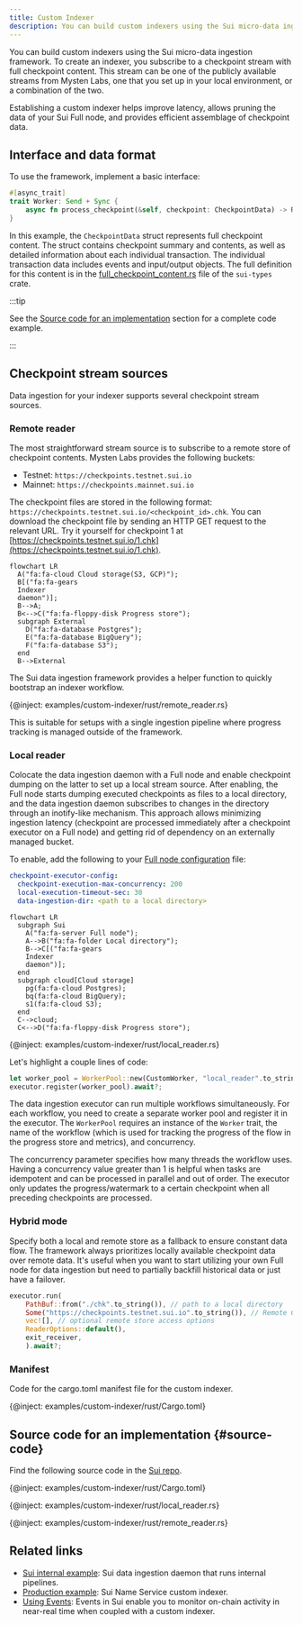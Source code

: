 ```yaml
---
title: Custom Indexer
description: You can build custom indexers using the Sui micro-data ingestion framework. To create an indexer, you subscribe to a checkpoint stream with full checkpoint content. Establishing a custom indexer helps improve latency, allows pruning the data of your Sui Full node, and provides efficient assemblage of checkpoint data.
---
```


You can build custom indexers using the Sui micro-data ingestion framework. To create an indexer, you subscribe to a checkpoint stream with full checkpoint content. This stream can be one of the publicly available streams from Mysten Labs, one that you set up in your local environment, or a combination of the two.  

Establishing a custom indexer helps improve latency, allows pruning the data of your Sui Full node, and provides efficient assemblage of checkpoint data.

## Interface and data format

To use the framework, implement a basic interface:

```rust
#[async_trait]
trait Worker: Send + Sync {
    async fn process_checkpoint(&self, checkpoint: CheckpointData) -> Result<()>;
}
```

In this example, the `CheckpointData` struct represents full checkpoint content. The struct contains checkpoint summary and contents, as well as detailed information about each individual transaction. The individual transaction data includes events and input/output objects. The full definition for this content is in the [full_checkpoint_content.rs](https://github.com/MystenLabs/sui/blob/releases/sui-graphql-rpc-v2024.1.0-release/crates/sui-types/src/full_checkpoint_content.rs) file of the `sui-types` crate.

:::tip

See the [Source code for an implementation](#source-code) section for a complete code example.

:::

## Checkpoint stream sources

Data ingestion for your indexer supports several checkpoint stream sources.

### Remote reader

The most straightforward stream source is to subscribe to a remote store of checkpoint contents. Mysten Labs provides the following buckets:

- Testnet: `https://checkpoints.testnet.sui.io`
- Mainnet: `https://checkpoints.mainnet.sui.io`

The checkpoint files are stored in the following format: `https://checkpoints.testnet.sui.io/<checkpoint_id>.chk`. You can download the checkpoint file by sending an HTTP GET request to the relevant URL. Try it yourself for checkpoint 1 at [https://checkpoints.testnet.sui.io/1.chk](https://checkpoints.testnet.sui.io/1.chk).

```mermaid
flowchart LR
  A("fa:fa-cloud Cloud storage(S3, GCP)");
  B[("fa:fa-gears
  Indexer
  daemon")];
  B-->A;
  B<-->C("fa:fa-floppy-disk Progress store");
  subgraph External
    D("fa:fa-database Postgres");
    E("fa:fa-database BigQuery");
    F("fa:fa-database S3");
  end
  B-->External
```

The Sui data ingestion framework provides a helper function to quickly bootstrap an indexer workflow.

{@inject: examples/custom-indexer/rust/remote_reader.rs}

This is suitable for setups with a single ingestion pipeline where progress tracking is managed outside of the framework.

### Local reader

Colocate the data ingestion daemon with a Full node and enable checkpoint dumping on the latter to set up a local stream source. After enabling, the Full node starts dumping executed checkpoints as files to a local directory, and the data ingestion daemon subscribes to changes in the directory through an inotify-like mechanism. This approach allows minimizing ingestion latency (checkpoint are processed immediately after a checkpoint executor on a Full node) and getting rid of dependency on an externally managed bucket.

To enable, add the following to your [Full node configuration](../../operator/sui-full-node.mdx) file:

```yaml
checkpoint-executor-config:
  checkpoint-execution-max-concurrency: 200
  local-execution-timeout-sec: 30
  data-ingestion-dir: <path to a local directory>
```

```mermaid
flowchart LR
  subgraph Sui
    A("fa:fa-server Full node");
    A-->B("fa:fa-folder Local directory");
    B-->C[("fa:fa-gears
    Indexer
    daemon")];
  end
  subgraph cloud[Cloud storage]
    pg(fa:fa-cloud Postgres);
    bq(fa:fa-cloud BigQuery);
    s1(fa:fa-cloud S3);
  end
  C-->cloud;
  C<-->D("fa:fa-floppy-disk Progress store");
```

{@inject: examples/custom-indexer/rust/local_reader.rs}

Let's highlight a couple lines of code:

```rust
let worker_pool = WorkerPool::new(CustomWorker, "local_reader".to_string(), concurrency);
executor.register(worker_pool).await?;
```

The data ingestion executor can run multiple workflows simultaneously. For each workflow, you need to create a separate worker pool and register it in the executor. The `WorkerPool` requires an instance of the `Worker` trait, the name of the workflow (which is used for tracking the progress of the flow in the progress store and metrics), and concurrency.

The concurrency parameter specifies how many threads the workflow uses. Having a concurrency value greater than 1 is helpful when tasks are idempotent and can be processed in parallel and out of order. The executor only updates the progress/watermark to a certain checkpoint when all preceding checkpoints are processed.

### Hybrid mode

Specify both a local and remote store as a fallback to ensure constant data flow. The framework always prioritizes locally available checkpoint data over remote data. It's useful when you want to start utilizing your own Full node for data ingestion but need to partially backfill historical data or just have a failover. 

```rust
executor.run(
    PathBuf::from("./chk".to_string()), // path to a local directory
    Some("https://checkpoints.testnet.sui.io".to_string()), // Remote Checkpoint Store
    vec![], // optional remote store access options
    ReaderOptions::default(),
    exit_receiver,
    ).await?;
```


### Manifest 

Code for the cargo.toml manifest file for the custom indexer.

{@inject: examples/custom-indexer/rust/Cargo.toml}

## Source code for an implementation {#source-code}

Find the following source code in the [Sui repo](https://github.com/mystenlabs/sui/tree/main/examples/custom-indexer/rust). 

{@inject: examples/custom-indexer/rust/Cargo.toml}

{@inject: examples/custom-indexer/rust/local_reader.rs}

{@inject: examples/custom-indexer/rust/remote_reader.rs}


## Related links

- [Sui internal example](https://github.com/MystenLabs/sui/tree/main/crates/sui-data-ingestion/src/): Sui data ingestion daemon that runs internal pipelines.
- [Production example](https://github.com/MystenLabs/sui/tree/main/crates/suins-indexer/src): Sui Name Service custom indexer.
- [Using Events](../sui-101/using-events.mdx): Events in Sui enable you to monitor on-chain activity in near-real time when coupled with a custom indexer.

